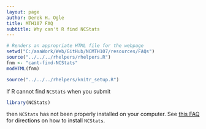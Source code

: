 ```yaml
---
layout: page
author: Derek H. Ogle
title: MTH107 FAQ
subtitle: Why can't R find NCStats
---
```


```r
# Renders an appropriate HTML file for the webpage
setwd("C:/aaaWork/Web/GitHub/NCMTH107/resources/FAQs")
source("../../../rhelpers/rhelpers.R")
fnm <- "cant-find-NCStats"
modHTML(fnm)
```

```r
source("../../../rhelpers/knitr_setup.R")
```

If R cannot find `NCStats` when you submit
```r
library(NCStats)
```

then `NCStats` has not been properly installed on your computer.  See [this FAQ](install-NCStats.html) for directions on how to install `NCStats`.
